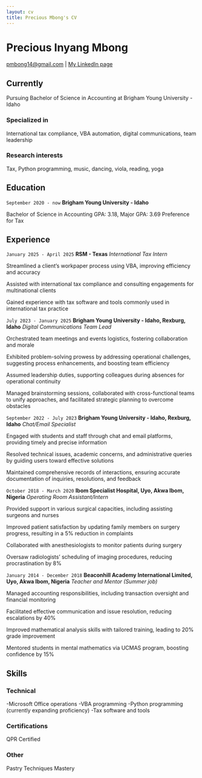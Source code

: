 ```yaml
---
layout: cv
title: Precious Mbong's CV
---
```

# Precious Inyang Mbong

<div id="email">
<a href="pmbong14@gmail.com">pmbong14@gmail.com</a>
| <a href="www.linkedin.com/in/precious-mbong">My LinkedIn page</a>
</div>


## Currently

Pursuing Bachelor of Science in Accounting at Brigham Young University - Idaho

### Specialized in

International tax compliance, VBA automation, digital communications, team leadership


### Research interests

Tax, Python programming, music, dancing, viola, reading, yoga


## Education

`September 2020 - now`
__Brigham Young University - Idaho__

Bachelor of Science in Accounting
GPA: 3.18, Major GPA: 3.69
Preference for Tax



## Experience

`January 2025 - April 2025`
__RSM - Texas__
_International Tax Intern_

Streamlined a client's workpaper process using VBA, improving efficiency and accuracy

Assisted with international tax compliance and consulting engagements for multinational clients

Gained experience with tax software and tools commonly used in international tax practice


`July 2023 - January 2025`
__Brigham Young University - Idaho, Rexburg, Idaho__
_Digital Communications Team Lead_

Orchestrated team meetings and events logistics, fostering collaboration and morale

Exhibited problem-solving prowess by addressing operational challenges, suggesting process enhancements, and boosting team efficiency

Assumed leadership duties, supporting colleagues during absences for operational continuity

Managed brainstorming sessions, collaborated with cross-functional teams to unify approaches, and facilitated strategic planning to overcome obstacles


`September 2022 - July 2023`
__Brigham Young University - Idaho, Rexburg, Idaho__
_Chat/Email Specialist_

Engaged with students and staff through chat and email platforms, providing timely and precise information

Resolved technical issues, academic concerns, and administrative queries by guiding users toward effective solutions

Maintained comprehensive records of interactions, ensuring accurate documentation of inquiries, resolutions, and feedback


`October 2018 - March 2020`
__Ibom Specialist Hospital, Uyo, Akwa Ibom, Nigeria__
_Operating Room Assistant/Intern_

Provided support in various surgical capacities, including assisting surgeons and nurses

Improved patient satisfaction by updating family members on surgery progress, resulting in a 5% reduction in complaints

Collaborated with anesthesiologists to monitor patients during surgery

Oversaw radiologists' scheduling of imaging procedures, reducing procrastination by 8%


`January 2014 - December 2018`
__Beaconhill Academy International Limited, Uyo, Akwa Ibom, Nigeria__
_Teacher and Mentor (Summer job)_

Managed accounting responsibilities, including transaction oversight and financial monitoring

Facilitated effective communication and issue resolution, reducing escalations by 40%

Improved mathematical analysis skills with tailored training, leading to 20% grade improvement

Mentored students in mental mathematics via UCMAS program, boosting confidence by 15%

## Skills


### Technical

-Microsoft Office operations
-VBA programming
-Python programming (currently expanding proficiency)
-Tax software and tools

### Certifications

QPR Certified


### Other

Pastry Techniques Mastery


<!-- ### Footer

Last updated: May 2013 -->